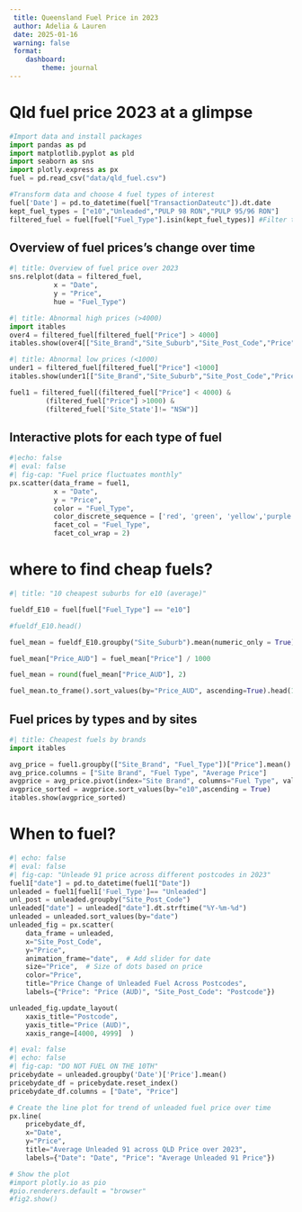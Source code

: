 ```yaml
---
 title: Queensland Fuel Price in 2023
 author: Adelia & Lauren
 date: 2025-01-16
 warning: false
 format:
    dashboard:
        theme: journal
---
```




# Qld fuel price 2023 at a glimpse

```python
#Import data and install packages
import pandas as pd
import matplotlib.pyplot as pld
import seaborn as sns
import plotly.express as px
fuel = pd.read_csv("data/qld_fuel.csv")

#Transform data and choose 4 fuel types of interest
fuel['Date'] = pd.to_datetime(fuel["TransactionDateutc"]).dt.date
kept_fuel_types = ["e10","Unleaded","PULP 98 RON","PULP 95/96 RON"]
filtered_fuel = fuel[fuel["Fuel_Type"].isin(kept_fuel_types)] #Filter types

```

## Overview of fuel prices's change over time



```python
#| title: Overview of fuel price over 2023
sns.relplot(data = filtered_fuel,
           x = "Date",
           y = "Price",
           hue = "Fuel_Type")

```

```python
#| title: Abnormal high prices (>4000)
import itables
over4 = filtered_fuel[filtered_fuel["Price"] > 4000]
itables.show(over4[["Site_Brand","Site_Suburb","Site_Post_Code","Price"]])
```

```python
#| title: Abnormal low prices (<1000)
under1 = filtered_fuel[filtered_fuel["Price"] <1000]
itables.show(under1[["Site_Brand","Site_Suburb","Site_Post_Code","Price"]])
```

```python
fuel1 = filtered_fuel[(filtered_fuel["Price"] < 4000) & 
         (filtered_fuel["Price"] >1000) & 
         (filtered_fuel['Site_State']!= "NSW")]

```

## Interactive plots for each type of fuel

```python
#|echo: false
#| eval: false
#| fig-cap: "Fuel price fluctuates monthly"
px.scatter(data_frame = fuel1,
           x = "Date",
           y = "Price",
           color = "Fuel_Type",
           color_discrete_sequence = ['red', 'green', 'yellow','purple'],
           facet_col = "Fuel_Type",
           facet_col_wrap = 2)

```

# where to find cheap fuels?

```python
#| title: "10 cheapest suburbs for e10 (average)"

fueldf_E10 = fuel[fuel["Fuel_Type"] == "e10"]

#fueldf_E10.head()

fuel_mean = fueldf_E10.groupby("Site_Suburb").mean(numeric_only = True)

fuel_mean["Price_AUD"] = fuel_mean["Price"] / 1000

fuel_mean = round(fuel_mean["Price_AUD"], 2)

fuel_mean.to_frame().sort_values(by="Price_AUD", ascending=True).head(10)

```

## Fuel prices by types and by sites

```python
#| title: Cheapest fuels by brands
import itables

avg_price = fuel1.groupby(["Site_Brand", "Fuel_Type"])["Price"].mean().reset_index()
avg_price.columns = ["Site Brand", "Fuel Type", "Average Price"]
avgprice = avg_price.pivot(index="Site Brand", columns="Fuel Type", values="Average Price")
avgprice_sorted = avgprice.sort_values(by="e10",ascending = True)
itables.show(avgprice_sorted)


```

# When to fuel?

```python
#| echo: false
#| eval: false
#| fig-cap: "Unleade 91 price across different postcodes in 2023"
fuel1["date"] = pd.to_datetime(fuel1["Date"])
unleaded = fuel1[fuel1['Fuel_Type']== "Unleaded"]
unl_post = unleaded.groupby("Site_Post_Code")
unleaded["date"] = unleaded["date"].dt.strftime("%Y-%m-%d")
unleaded = unleaded.sort_values(by="date")
unleaded_fig = px.scatter(
    data_frame = unleaded,
    x="Site_Post_Code",
    y="Price",
    animation_frame="date",  # Add slider for date
    size="Price",  # Size of dots based on price
    color="Price",
    title="Price Change of Unleaded Fuel Across Postcodes",
    labels={"Price": "Price (AUD)", "Site_Post_Code": "Postcode"})

unleaded_fig.update_layout(
    xaxis_title="Postcode",
    yaxis_title="Price (AUD)",
    xaxis_range=[4000, 4999]  )

```

```python
#| eval: false
#| echo: false
#| fig-cap: "DO NOT FUEL ON THE 10TH"
pricebydate = unleaded.groupby('Date')['Price'].mean()
pricebydate_df = pricebydate.reset_index()
pricebydate_df.columns = ["Date", "Price"]

# Create the line plot for trend of unleaded fuel price over time
px.line(
    pricebydate_df,
    x="Date",
    y="Price",
    title="Average Unleaded 91 across QLD Price over 2023",
    labels={"Date": "Date", "Price": "Average Unleaded 91 Price"})

# Show the plot
#import plotly.io as pio
#pio.renderers.default = "browser"
#fig2.show()


 

```